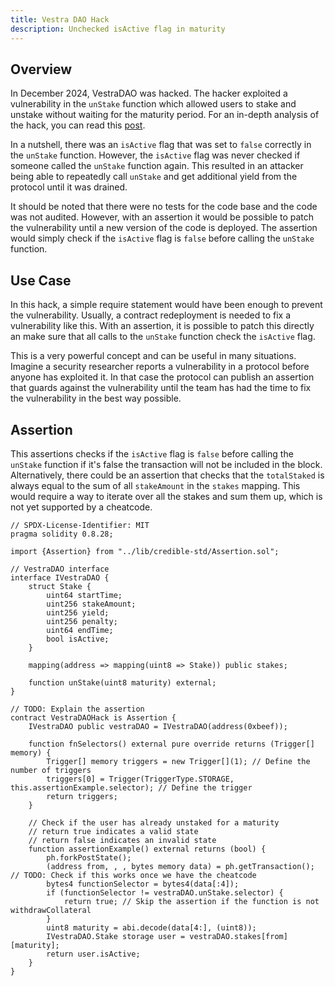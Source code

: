 ```yaml
---
title: Vestra DAO Hack
description: Unchecked isActive flag in maturity
---
```


## Overview
In December 2024, VestraDAO was hacked. The hacker exploited a vulnerability in the `unStake` function which allowed users to stake and unstake without waiting for the maturity period.
For an in-depth analysis of the hack, you can read this [post](https://x.com/_czepluch/status/1866112404242743590).

In a nutshell, there was an `isActive` flag that was set to `false` correctly in the `unStake` function. However, the `isActive` flag was never checked if someone called the `unStake` function again.
This resulted in an attacker being able to repeatedly call `unStake` and get additional yield from the protocol until it was drained.

It should be noted that there were no tests for the code base and the code was not audited. However, with an assertion it would be possible to patch the vulnerability until a new version of the code is deployed.
The assertion would simply check if the `isActive` flag is `false` before calling the `unStake` function.

## Use Case
In this hack, a simple require statement would have been enough to prevent the vulnerability. Usually, a contract redeployment is needed to fix a vulnerability like this.
With an assertion, it is possible to patch this directly an make sure that all calls to the `unStake` function check the `isActive` flag.

This is a very powerful concept and can be useful in many situations. Imagine a security researcher reports a vulnerability in a protocol before anyone has exploited it. 
In that case the protocol can publish an assertion that guards against the vulnerability until the team has had the time to fix the vulnerability in the best way possible.

## Assertion
This assertions checks if the `isActive` flag is `false` before calling the `unStake` function if it's false the transaction will not be included in the block.
Alternatively, there could be an assertion that checks that the `totalStaked` is always equal to the sum of all `stakeAmount` in the `stakes` mapping. 
This would require a way to iterate over all the stakes and sum them up, which is not yet supported by a cheatcode.

```solidity
// SPDX-License-Identifier: MIT
pragma solidity 0.8.28;

import {Assertion} from "../lib/credible-std/Assertion.sol";

// VestraDAO interface
interface IVestraDAO {
    struct Stake {
        uint64 startTime;
        uint256 stakeAmount;
        uint256 yield;
        uint256 penalty;
        uint64 endTime;
        bool isActive;
    }

    mapping(address => mapping(uint8 => Stake)) public stakes;

    function unStake(uint8 maturity) external;
}

// TODO: Explain the assertion
contract VestraDAOHack is Assertion {
    IVestraDAO public vestraDAO = IVestraDAO(address(0xbeef));

    function fnSelectors() external pure override returns (Trigger[] memory) {
        Trigger[] memory triggers = new Trigger[](1); // Define the number of triggers
        triggers[0] = Trigger(TriggerType.STORAGE, this.assertionExample.selector); // Define the trigger
        return triggers;
    }

    // Check if the user has already unstaked for a maturity
    // return true indicates a valid state
    // return false indicates an invalid state
    function assertionExample() external returns (bool) {
        ph.forkPostState();
        (address from, , , bytes memory data) = ph.getTransaction(); // TODO: Check if this works once we have the cheatcode
        bytes4 functionSelector = bytes4(data[:4]);
        if (functionSelector != vestraDAO.unStake.selector) {
            return true; // Skip the assertion if the function is not withdrawCollateral
        }
        uint8 maturity = abi.decode(data[4:], (uint8));
        IVestraDAO.Stake storage user = vestraDAO.stakes[from][maturity];
        return user.isActive;
    }
}
```